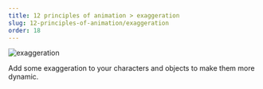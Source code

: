 ```yaml
---
title: 12 principles of animation > exaggeration
slug: 12-principles-of-animation/exaggeration
order: 18
---
```


<SlideTemplate title="exaggeration">

![exaggeration](/gif/exageration.gif)

Add some exaggeration to your characters and objects to make them more
dynamic.

</SlideTemplate>
